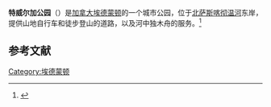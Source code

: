 '''特威尔加公园'''（{{lang-en|Terwillegar Park}}）是[[加拿大|加拿大]][[埃德蒙顿|埃德蒙顿]]的一个城市公园，位于[[北萨斯喀彻温河|北萨斯喀彻温河]]东岸，提供山地自行车和徒步登山的道路，以及河中独木舟的服务。<ref>{{Cite web |url=http://www.edmonton.ca/activities_parks_recreation/parks_rivervalley/terwillegar-park.aspx |title=存档副本 |access-date=2017-03-20 |archive-date=2021-04-22 |archive-url=https://web.archive.org/web/20210422192640/https://www.edmonton.ca/activities_parks_recreation/parks_rivervalley/terwillegar-park.aspx |dead-url=no }}</ref>

== 参考文献 ==
<references />

[[Category:埃德蒙顿|Category:埃德蒙顿]]